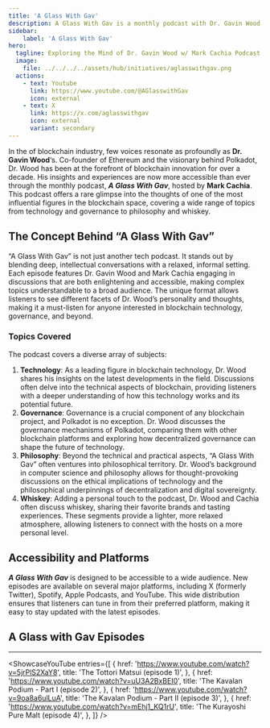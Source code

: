 ```yaml
---
title: 'A Glass With Gav'
description: A Glass With Gav is a monthly podcast with Dr. Gavin Wood discussing technology, governance, philosophy, and whiskey. Hosted by Mark Cachia.
sidebar:
    label: 'A Glass With Gav'
hero:
  tagline: Exploring the Mind of Dr. Gavin Wood w/ Mark Cachia Podcast.
  image: 
    file: ../../../../assets/hub/initiatives/aglasswithgav.png
  actions:
    - text: Youtube
      link: https://www.youtube.com/@AGlasswithGav
      icon: external
    - text: X
      link: https://x.com/aglasswithgav
      icon: external
      variant: secondary
---
```



In the of blockchain industry, few voices resonate as profoundly as **Dr. Gavin Wood**‘s. Co-founder of Ethereum and the visionary behind Polkadot, Dr. Wood has been at the forefront of blockchain innovation for over a decade. His insights and experiences are now more accessible than ever through the monthly podcast, ***A Glass With Gav***, hosted by **Mark Cachia**. This podcast offers a rare glimpse into the thoughts of one of the most influential figures in the blockchain space, covering a wide range of topics from technology and governance to philosophy and whiskey.

## The Concept Behind “A Glass With Gav”
“A Glass With Gav” is not just another tech podcast. It stands out by blending deep, intellectual conversations with a relaxed, informal setting. Each episode features Dr. Gavin Wood and Mark Cachia engaging in discussions that are both enlightening and accessible, making complex topics understandable to a broad audience. The unique format allows listeners to see different facets of Dr. Wood’s personality and thoughts, making it a must-listen for anyone interested in blockchain technology, governance, and beyond.

### Topics Covered
The podcast covers a diverse array of subjects:
1. **Technology**: As a leading figure in blockchain technology, Dr. Wood shares his insights on the latest developments in the field. Discussions often delve into the technical aspects of blockchain, providing listeners with a deeper understanding of how this technology works and its potential future.
2. **Governance**: Governance is a crucial component of any blockchain project, and Polkadot is no exception. Dr. Wood discusses the governance mechanisms of Polkadot, comparing them with other blockchain platforms and exploring how decentralized governance can shape the future of technology.
3. **Philosophy**: Beyond the technical and practical aspects, “A Glass With Gav” often ventures into philosophical territory. Dr. Wood’s background in computer science and philosophy allows for thought-provoking discussions on the ethical implications of technology and the philosophical underpinnings of decentralization and digital sovereignty.
4. **Whiskey**: Adding a personal touch to the podcast, Dr. Wood and Cachia often discuss whiskey, sharing their favorite brands and tasting experiences. These segments provide a lighter, more relaxed atmosphere, allowing listeners to connect with the hosts on a more personal level.

## Accessibility and Platforms
***A Glass With Gav*** is designed to be accessible to a wide audience. New episodes are available on several major platforms, including X (formerly Twitter), Spotify, Apple Podcasts, and YouTube. This wide distribution ensures that listeners can tune in from their preferred platform, making it easy to stay updated with the latest episodes.

## A Glass with Gav Episodes
----------------
<ShowcaseYouTube
  entries={[
      {
      href: 'https://www.youtube.com/watch?v=5jrPlS2XaY8',
      title: 'The Tottori Matsui (episode 1)',
    },
        {
      href: 'https://www.youtube.com/watch?v=uU3A2BxBEI0',
      title: 'The Kavalan Podium - Part I (episode 2)',
    },
        {
      href: 'https://www.youtube.com/watch?v=9oa8a6ulLuA',
      title: 'The Kavalan Podium - Part II (episode 3)',
    },
        {
      href: 'https://www.youtube.com/watch?v=mEhj1_KQ1rU',
      title: 'The Kurayoshi Pure Malt (episode 4)',
    },
  ]}
/>

